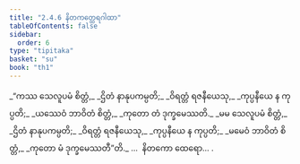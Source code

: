 ```yaml
---
title: "2.4.6 နိတကတ္ထေရဂါထာ"
tableOfContents: false
sidebar:
  order: 6
type: "tipitaka"
basket: "su"
book: "th1"
---
```



<DynamicBreadcrumb />

<Division number="191" book="th1" e="ch" v="19" p="257">

<Paragraph number="385" type="verses" book="th1">
_“ကဿ သေလူပမံ စိတ္တံ,_  
_ဌိတံ နာနုပကမ္ပတိ;_  
_ဝိရတ္တံ ရဇနီယေသု,_  
_ကုပ္ပနီယေ န ကုပ္ပတိ;_  
_ယဿေဝံ ဘာဝိတံ စိတ္တံ,_  
_ကုတော တံ ဒုက္ခမေဿတိ._  

</Paragraph>

</Division>
<Division number="192" book="th1" e="ch" v="19" p="257">

<Paragraph number="386" type="verses" book="th1">
_မမ သေလူပမံ စိတ္တံ,_  
_ဌိတံ နာနုပကမ္ပတိ;_  
_ဝိရတ္တံ ရဇနီယေသု,_  
_ကုပ္ပနီယေ န ကုပ္ပတိ;_  
_မမေဝံ ဘာဝိတံ စိတ္တံ,_  
_ကုတော မံ ဒုက္ခမေဿတီ”တိ._  


</Paragraph>
</Division>

<Paragraph number="387" type="center" book="th1">
…  နိတကော ထေရော… .
</Paragraph>
